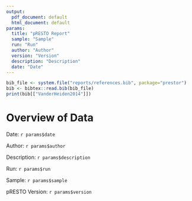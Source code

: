 ```yaml
---
output:
  pdf_document: default
  html_document: default
params:
  title: "pRESTO Report"
  sample: "Sample"
  run: "Run"
  author: "Author"
  version: "Version"
  description: "Description"
  date: "Date"
---
```


```r
bib_file <- system.file("reports/references.bib", package="prestor")
bib <- bibtex::read.bib(bib_file)
print(bib[["VanderHeiden2014"]])
```

# Overview of Data

Date: `r params$date`

Author: `r params$author`

Description: `r params$description`

Run: `r params$run`

Sample: `r params$sample`

pRESTO Version: `r params$version`

